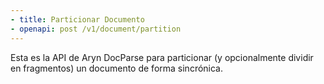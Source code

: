 ```yaml
---
- title: Particionar Documento
- openapi: post /v1/document/partition
---
```


Esta es la API de Aryn DocParse para particionar (y opcionalmente dividir en fragmentos) un documento de forma sincrónica.
